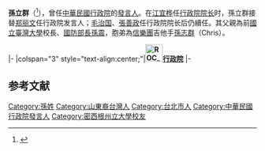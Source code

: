 {{otheruses}}
{{Infobox_officeholder
| name           = 孫立群
| image name     = Sun Lih-chyun 20141111.jpg
| now            = {{ROC}}第3任[[行政院|行政院]][[行政院新聞傳播處|發言人]]
| term_start     = 2014年2月7日
| term_end       = 2016年5月20日
| premierroc = [[江宜樺|江宜樺]]<br>[[毛治國|毛治國]]<br>[[張善政|張善政]]
| predecessor = [[鄭麗文|鄭麗文]]<ref name=鄭麗文請辭>{{cite news|author=王家俊、曹競元、朱正庭|title=鄭麗文請辭 孫立群接發言人|url=http://www.appledaily.com.tw/appledaily/article/headline/20140208/35627779/|accessdate=2015-04-09|newspaper=台灣蘋果日報|date=2014-0208|archive-date=2015-09-24|archive-url=https://web.archive.org/web/20150924051634/http://www.appledaily.com.tw/appledaily/article/headline/20140208/35627779/|dead-url=no}}</ref> 
| successor = [[童振源|童振源]]
| sex            = 男
| party          = {{Kmt|23px}}
| nationality    = {{ROC}} 
| native place   = [[山東省_(中華民國)|山東]][[平度|平度]]
| date of birth  = {{birth_date_and_age|1961|10|21}}
| spouse         = 喻芝蘭
| relatives      = [[孫震_(臺灣學政界人物)|孫震]] (父，前[[台灣大學|台灣大學]]校長、前國防部長)<br>孫志群([[信樂團|信樂團]]吉他手)
| profession     = [[農業經濟學|農業經濟學]] 
| educate        = [[美國|美國]][[密西根州立大學|密西根州立大學]]農業經濟學博士
| past           = 
*[[國立中興大學|國立中興大學]]兼任副教授
*[[國立臺灣大學|國立臺灣大學]]農業經濟系副教授
*[[中華民國消費者文教基金會|中華民國消費者文教基金會]]副秘書長、監察人、董事、財務長、消費者報導雜誌社社長
*[[臺北市政府|臺北市政府]]市政顧問
*[[交通部電信總局|交通部電信總局]][[第三代行動電話|第三代行動電話]]（3G）規劃委員會委員
*[[公平交易委員會|公平交易委員會]]第七屆委員
*公平交易委員會副主任委員
*行政院發言人<ref>{{cite web|title=行政院孫立群發言人|url=http://www.ey.gov.tw/Member_Info.aspx?n=445B991A1B69EF87&s=2616123FA3BA3C6A|publisher=[[中華民國行政院|中華民國行政院]]|accessdate=2015-04-09|archive-date=2015-09-24|archive-url=https://web.archive.org/web/20150924005252/http://www.ey.gov.tw/Member_Info.aspx?n=445B991A1B69EF87&s=2616123FA3BA3C6A|dead-url=no}}</ref> (2014年2月17日-2016年5月20日) 
*[[中華奧會|中華奧會]]秘書長(2018年11月-)
}}

'''孫立群'''（{{bd|1961年|10月21日||}}<ref name=朱漢崙>{{cite news|author=朱漢崙|title=消基會執行董事 孫立群愛琴買琴興趣兼投資|url=http://www.appledaily.com.tw/appledaily/article/finance/20051202/2238767/applesearch/%E6%B6%88%E5%9F%BA%E6%9C%83%E5%9F%B7%E8%A1%8C%E8%91%A3%E4%BA%8B%E5%AD%AB%E7%AB%8B%E7%BE%A4%E6%84%9B%E7%90%B4%E8%B2%B7%E7%90%B4%E8%88%88%E8%B6%A3%E5%85%BC%E6%8A%95%E8%B3%87|accessdate=2015-04-09|newspaper=台灣蘋果日報|date=2005-12-02|archive-date=2015-09-23|archive-url=https://web.archive.org/web/20150923174535/http://www.appledaily.com.tw/appledaily/article/finance/20051202/2238767/applesearch/%E6%B6%88%E5%9F%BA%E6%9C%83%E5%9F%B7%E8%A1%8C%E8%91%A3%E4%BA%8B%E5%AD%AB%E7%AB%8B%E7%BE%A4%E6%84%9B%E7%90%B4%E8%B2%B7%E7%90%B4%E8%88%88%E8%B6%A3%E5%85%BC%E6%8A%95%E8%B3%87|dead-url=no}}</ref>），曾任[[中華民國行政院|中華民國行政院]]的[[行政院發言人|發言人]]。在[[江宜桦|江宜桦]]任[[行政院院长|行政院院长]]时，孫立群接替[[郑丽文|郑丽文]]任行政院发言人；[[毛治国|毛治国]]、[[張善政|張善政]]任行政院院长后仍續任。其父親為前[[國立臺灣大學|國立臺灣大學]]校長、[[中華民國國防部部長|國防部長]][[孫震_(臺灣學政界人物)|孫震]]，胞弟為[[信樂團|信樂團]]吉他手[[孫志群|孫志群]]（Chris）。

{{start box}}
{{s-gov|roc}}
|-
|colspan="3" style="text-align:center;"|'''[[File:ROC_Executive_Yuan_Logo.svg|35px]][[行政院|行政院]]'''
|-
{{s-before|[[鄭麗文|鄭麗文]]}}
{{s-title|[[行政院發言人室|行政院發言人]]<br /><small>第三任<br>2014年2月17日—2016年5月20日}}
{{s-after|[[童振源|童振源]]}}
{{end box}}

==参考文献==
{{reflist}}

{{commons category|Sun Lih-chyun}}

{{江宜樺內閣}}
{{毛治國內閣}}
{{張善政內閣}}
{{DEFAULTSORT: Sun Lih-chyun}}
[[Category:孫姓|Category:孫姓]]
[[Category:山東裔台灣人|Category:山東裔台灣人]]
[[Category:台北市人|Category:台北市人]]
[[Category:中華民國行政院發言人|Category:中華民國行政院發言人]]
[[Category:密西根州立大學校友|Category:密西根州立大學校友]]